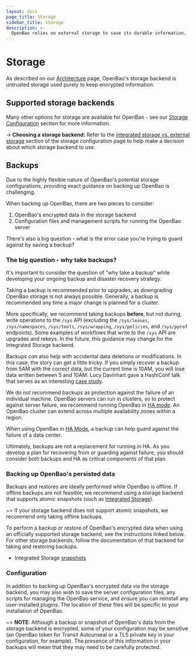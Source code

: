 ```yaml
---
layout: docs
page_title: Storage
sidebar_title: Storage
description: >-
  OpenBao relies on external storage to save its durable information.
---
```


# Storage

As described on our [Architecture](/docs/internals/architecture) page, OpenBao's
storage backend is untrusted storage used purely to keep encrypted information.

## Supported storage backends

Many other options for storage are available for OpenBao - see our
[Storage Configuration](/docs/configuration/storage) section for more
information.

-> **Choosing a storage backend:** Refer to the [integrated storage vs. external
storage](/docs/configuration/storage#integrated-storage-vs-external-storage)
section of the storage configuration page to help make a decision about which
storage backend to use.

## Backups

Due to the highly flexible nature of OpenBao's potential storage configurations,
providing exact guidance on backing up OpenBao is challenging.

When backing up OpenBao, there are two pieces to consider:

1. OpenBao's encrypted data in the storage backend
2. Configuration files and management scripts for running the OpenBao server

There's also a big question - what is the error case you're trying to guard
against by saving a backup?

### The big question - why take backups?

It's important to consider the question of "why take a backup" while developing
your ongoing backup and disaster recovery strategy.

Taking a backup is recommended prior to upgrades, as downgrading OpenBao storage
is not always possible. Generally, a backup is recommended any time a major
change is planned for a cluster.

More specifically, we recommend taking backups **before**, but not during, write
operations to the `/sys` API (excluding the `/sys/leases`, `/sys/namespaces`,
`/sys/tools`, `/sys/wrapping`, `/sys/policies`, and `/sys/pprof` endpoints).
Some examples of workflows that write to the `/sys` API are upgrades and rekeys.
In the future, this guidance may change for the Integrated Storage backend.

Backups _can_ also help with accidental data deletions or modifications. In
this case, the story can get a little tricky. If you simply recover a backup
from 5AM with the correct data, but the current time is 10AM, you will lose data
written between 5 and 10AM. Lucy Davinhart gave a HashiConf talk that serves as
an interesting [case
study](https://www.hashicorp.com/resources/oh-no-i-deleted-my-vault-secret).

We do not recommend backups as protection against the failure of an individual
machine. OpenBao servers can run in clusters, so to protect against server
failure, we recommend running OpenBao in [HA
mode](/docs/internals/high-availability). An  OpenBao cluster can extend
across multiple availability zones within a region.

When using OpenBao in [HA Mode](/docs/internals/high-availability), a
backup can help guard against the failure of a data center.

Ultimately, backups are not a replacement for running in HA. As you develop a
plan for recovering from or guarding against failure, you should consider both
backups and HA as critical components of that plan.

### Backing up OpenBao's persisted data

Backups and restores are ideally performed while OpenBao is offline. If offline
backups are not feasible, we recommend using a storage backend that supports
atomic snapshots (such as [Integrated
Storage](/docs/commands/operator/raft#snapshot)).

~> If your storage backend does not support atomic snapshots, we recommend only
taking offline backups.

To perform a backup or restore of OpenBao's encrypted data when using an
officially supported storage backend, see the instructions linked below. For
other storage backends, follow the documentation of that backend for taking and
restoring backups.

- Integrated Storage [snapshots](/docs/commands/operator/raft#snapshot)

### Configuration

In addition to backing up OpenBao's encrypted data via the storage backend, you
may also wish to save the server configuration files, any scripts for managing
the OpenBao service, and ensure you can reinstall any user-installed plugins. The
location of these files will be specific to your installation of OpenBao.

~> **NOTE**: Although a backup or snapshot of OpenBao's data from the storage
backend is encrypted, some of your configuration may be sensitive (an OpenBao token
for Transit Autounseal or a TLS private key in your configuration, for example).
The presence of this information in your backups will mean that they may need
to be carefully protected.
